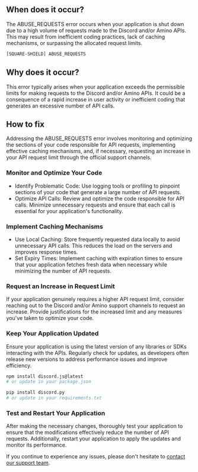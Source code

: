 ## When does it occur?

The ABUSE_REQUESTS error occurs when your application is shut down due to a high volume of requests made to the Discord and/or Amino APIs. This may result from inefficient coding practices, lack of caching mechanisms, or surpassing the allocated request limits.

```bash
[SQUARE-SHIELD] ABUSE_REQUESTS
```

## Why does it occur?

This error typically arises when your application exceeds the permissible limits for making requests to the Discord and/or Amino APIs. It could be a consequence of a rapid increase in user activity or inefficient coding that generates an excessive number of API calls.

## How to fix

Addressing the ABUSE_REQUESTS error involves monitoring and optimizing the sections of your code responsible for API requests, implementing effective caching mechanisms, and, if necessary, requesting an increase in your API request limit through the official support channels.

### Monitor and Optimize Your Code

- Identify Problematic Code: Use logging tools or profiling to pinpoint sections of your code that generate a large number of API requests.
- Optimize API Calls: Review and optimize the code responsible for API calls. Minimize unnecessary requests and ensure that each call is essential for your application's functionality.

### Implement Caching Mechanisms

- Use Local Caching: Store frequently requested data locally to avoid unnecessary API calls. This reduces the load on the servers and improves response times.
- Set Expiry Times: Implement caching with expiration times to ensure that your application fetches fresh data when necessary while minimizing the number of API requests.

### Request an Increase in Request Limit

If your application genuinely requires a higher API request limit, consider reaching out to the Discord and/or Amino support channels to request an increase. Provide justifications for the increased limit and any measures you've taken to optimize your code.

### Keep Your Application Updated

Ensure your application is using the latest version of any libraries or SDKs interacting with the APIs. Regularly check for updates, as developers often release new versions to address performance issues and improve efficiency.

```bash Update discord.js
npm install discord.js@latest
# or update in your package.json
```

```bash Update discord.py
pip install discord.py
# or update in your requirements.txt
```

### Test and Restart Your Application

After making the necessary changes, thoroughly test your application to ensure that the modifications effectively reduce the number of API requests. Additionally, restart your application to apply the updates and monitor its performance. 

If you continue to experience any issues, please don't hesitate to [contact our support team](https://squarecloud.app/sac).
